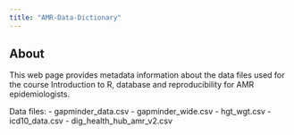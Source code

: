 ```yaml
---
title: "AMR-Data-Dictionary"
---
```


## About

This web page provides metadata information about the data files used for the course Introduction to R, database and reproducibility for AMR epidemiologists.

Data files: 
- gapminder_data.csv
- gapminder_wide.csv
- hgt_wgt.csv
- icd10_data.csv
- dig_health_hub_amr_v2.csv


